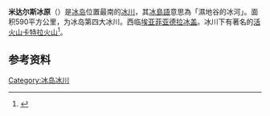 {{Infobox_Glacier 
 | glacier_name =米达尔斯冰原
 | other_name = Mýrdalsjökull
 | image_name   ="ice castle" formation on Mýrdalsjökull.jpg
 | caption      = 
 | type         = 
 | location     = [[冰岛|冰岛]]
 | lat_d = 63 | lat_m = 40 | lat_NS = N | long_d = 19 | long_m = 06| long_EW = W | region=IS
 | area         =590平方公里
 | map          = Iceland
 | map_caption  = 在冰岛的位置
 | length       = 
 | thickness    =
 | terminus     = 
 | status       = 
}}
'''米达尔斯冰原'''（{{lang-is|Mýrdalsjökull}}）是[[冰岛|冰岛]]位置最南的[[冰川|冰川]]，其[[冰島語|冰島語]]意思為「濕地谷的冰河」。面积590平方公里，为冰岛第四大冰川。西临[[埃亚菲亚德拉冰盖|埃亚菲亚德拉冰盖]]。冰川下有著名的[[活火山|活火山]][[卡特拉火山|卡特拉火山]]<ref>{{Cite web |url=http://iceland.vefur.is/iceland_nature/glaciers_in_iceland/myrdalsjokull.htm |title=iceland.vefur.is |access-date=2011-12-02 |archive-date=2011-12-22 |archive-url=https://web.archive.org/web/20111222101557/http://iceland.vefur.is/iceland_nature/glaciers_in_iceland/myrdalsjokull.htm |dead-url=no }}</ref>。


==参考资料==
{{reflist}}

[[Category:冰岛冰川|Category:冰岛冰川]]